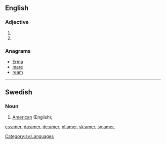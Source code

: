 ==English==

===Adjective===
{{en-adj|-}}

# {{abbreviation of|American|lang=en}}
# {{abbreviation of|Amerindian|lang=en}}

===Anagrams===
* [[Erma#English|Erma]]
* [[mare#English|mare]]
* [[ream#English|ream]]

----

==Swedish==

===Noun===
{{head|sv|noun}}

# {{context|lexicography|lang=sv}} [[American]] (English); {{abbreviation of|amerikansk engelska|lang=sv}}

[[Category:sv:Languages]]

[[cs:amer.]]
[[da:amer.]]
[[de:amer.]]
[[pl:amer.]]
[[sk:amer.]]
[[sv:amer.]]